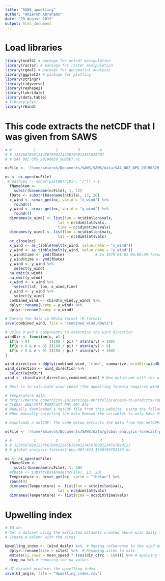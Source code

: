 ```yaml
---
title: "SAWS_upwelling"
author: "Amieroh Abrahams"
date: "29 August 2019"
output: html_document
---
```


# Load libraries

```r
library(ncdf4) # package for netcdf manipulation
library(raster) # package for raster manipulation
library(rgdal) # package for geospatial analysis
library(ggplot2) # package for plotting
library(stringr)
library(tidyverse)
library(reshape2)
library(lubridate)
library(data.table)
# library(plyr)
library(rWind)
```

# This code extracts the netCDF that I was given from SAWS

```r

# #          1         2         3         4
# # 12345678901234567890123456789012345678901
# # SA4_00Z_OPS_20190829_SUBSET.nc

ncFile <- '/home/amieroh/Documents/SAWS/SAWS/data/SA4_00Z_OPS_20190829.nc'  # This is just the path where the netCDF file lives. This will have to be changed accordingly

nc <- nc_open(ncFile)
 # pathLen <- nchar(paste0(ncDir, "/")) + 1
  fNameStem <-
    substr(basename(ncFile), 1, 12)
  fDate <- substr(basename(ncFile), 13, 20)
  x_wind <- ncvar_get(nc, varid = "x_wind") %>%
    round(4)
  y_wind <- ncvar_get(nc, varid = "y_wind") %>% 
    round(4)
  dimnames(x_wind) <- list(lon = nc$dim$lon$vals,
                        lat = nc$dim$lat$vals,
                        time = nc$dim$time$vals)
  dimnames(y_wind) <- list(lon = nc$dim$lon$vals,
                        lat = nc$dim$lat$vals)
  nc_close(nc)
  x_wind <- as_tibble(melt(x_wind, value.name = "x_wind"))
  y_wind <- as_tibble(melt(y_wind, value.name = "y_wind"))
  x_wind$time <- ymd(fDate)              # In 1970-01-01 00:00:00 format mutate(date = as.POSIXct(as.character(date), "%Y%m%d%H%M", tz = "Africa/Johannesburg")) 
  y_wind$time <- ymd(fDate)
  y_wind <- y_wind %>% 
    select(y_wind)
  na.omit(x_wind)
  na.omit(y_wind)
  x_wind <- x_wind %>% 
    select(lat, lon, x_wind,time)
  y_wind <- y_wind %>% 
    select(y_wind)
  combined_wind <- cbind(x_wind,y_wind) %>% 
  dplyr::rename(Vcomp = y_wind) %>% 
  dplyr::rename(Ucomp = x_wind)
  
# Saving the data in RData format (R format)
save(combined_wind, file = "combined_wind.RData")

# Using U and V components to determine the wind direction
windDir <- function(u, v) {
  if(v > 0)         ((180 / pi) * atan(u/v) + 180)
  if(u < 0 & v < 0) ((180 / pi) * atan(u/v) + 0)
  if(u > 0 & v < 0) ((180 / pi) * atan(u/v) + 360)
}

wind_direction <-ddply(combined_wind, 'time', summarize, windDir=windDir(Ucomp, Vcomp))
wind_direction <- wind_direction %>%
  select(windDir)
wind <- cbind(wind_direction,combined_wind) # New dataframe with the wind directions addded

# Next is to calculate wind speed (The upwelling formula requires wind speed)


```

```r
# Temperature data
# http://marine.copernicus.eu/services-portfolio/access-to-products/?option=com_csw&view=details&product_id=GLOBAL_ANALYSIS_FORECAST_PHY_001_024
# GLOBAL-ANALYSIS-FORECAST-PHY-001-024
# Manually downloaded a netCDF file from this website  using the following coordinates y: -25 and 25 ; x: -35 and 20 - This selects the Benguela region only
# When manually selecting the data Remove the variables to only have SST variables and then set the dates accordingly

# Downloads a netCDF: The code below extracts the data from the netCDFs

ncFile <- '/home/amieroh/Documents/SAWS/data/global-analysis-forecast-phy-001-024_1568709782139.nc'  # This makes reference to my directory. You will have to change this on your system

# #          1         2         3         4         5
# # 12345678901234567890123456789012345678901234567890123
# # global-analysis-forecast-phy-001-024_1568709782139.nc

nc <- nc_open(ncFile)
  fNameStem <-
    substr(basename(ncFile), 1, 50)
  #fDate <- substr(basename(ncFile), 13, 20)
  Temperature <- ncvar_get(nc, varid = "thetao") %>%
  round(4)
  dimnames(Temperature) <- list(lon = nc$dim$lon$vals,
                        lat = nc$dim$lat$vals)
  dimnames(Temperature) <- list(time = nc$dim$time$vals)
```


# Upwelling index

```r

# TO do:
# Get a dataset using the extracted datasets created above with daily temp and wind speed and direction in one column
# Create a column with the sites

Upwelling_index <- (wind_daily) %>%  # Making refeerence to the wind daily datta created above
  dplyr::rename(site = sites) %>%  # Renaming sites to site
  mutate(ui.saws = mean_speed * (cos(dir_circ - 160))) %>% # applying the ui formula
  drop_na %>% # removing the na values
  
# UI dataset produces the upwelling index
save(UI_angle, file = "Upwelling_index.csv")
```















